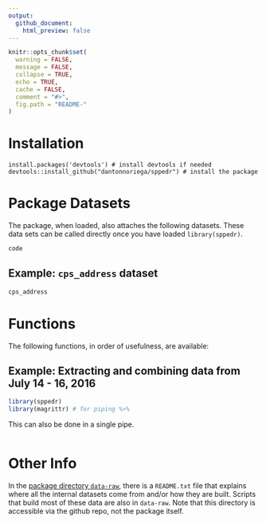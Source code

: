 ```yaml
---
output:
  github_document:
    html_preview: false
---
```


<!-- README.md is generated from README.Rmd. Please edit that file -->

```r
knitr::opts_chunk$set(
  warning = FALSE,
  message = FALSE,
  collapse = TRUE,
  echo = TRUE,
  cache = FALSE,
  comment = "#>",
  fig.path = "README-"
)
```

# Installation

```
install.packages('devtools') # install devtools if needed
devtools::install_github("dantonnoriega/sppedr") # install the package
```

# Package Datasets

The package, when loaded, also attaches the following datasets. These data sets can be called directly once you have loaded `library(sppedr)`.

```r
code
```


## Example: `cps_address` dataset

```r
cps_address
```

# Functions

The following functions, in order of usefulness, are available:



## Example: Extracting and combining data from July 14 - 16, 2016

```r

library(sppedr)
library(magrittr) # for piping %>%

```

This can also be done in a single pipe.

```r


```

# Other Info

In the [package directory `data-raw`](https://github.com/dantonnoriega/sppedr/tree/master/data-raw), there is a `README.txt` file that explains where all the internal datasets come from and/or how they are built. Scripts that build most of these data are also in `data-raw`. Note that this directory is accessible via the github repo, not the package itself.

